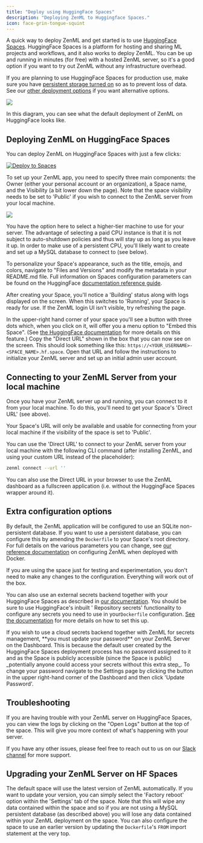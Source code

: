 ```yaml
---
title: "Deploy using HuggingFace Spaces"
description: "Deploying ZenML to Huggingface Spaces."
icon: face-grin-tongue-squint
---
```


A quick way to deploy ZenML and get started is to use [HuggingFace Spaces](https://huggingface.co/spaces). HuggingFace Spaces is a platform for hosting and sharing ML projects and workflows, and it also works to deploy ZenML. You can be up and running in minutes (for free) with a hosted ZenML server, so it's a good option if you want to try out ZenML without any infrastructure overhead.

If you are planning to use HuggingFace Spaces for production use, make sure you have [persistent storage turned on](https://huggingface.co/docs/hub/en/spaces-storage) so as to prevent loss of data. See our [other deployment options](/v/0.66.0/getting-started/deploying-zenml) if you want alternative options.
<Frame caption="ZenML on HuggingFace Spaces -- default deployment">
  <img src="/_assets/deploy-4.avif"/>
</Frame>

In this diagram, you can see what the default deployment of ZenML on HuggingFace looks like.

## Deploying ZenML on HuggingFace Spaces

You can deploy ZenML on HuggingFace Spaces with just a few clicks:


[![Deploy to Spaces](/v/0.66.0/_assets/deploy-to-spaces-lg.svg)](https://huggingface.co/new-space?template=zenml/zenml)



To set up your ZenML app, you need to specify three main components: the Owner (either your personal account or an organization), a Space name, and the Visibility (a bit lower down the page). Note that the space visibility needs to be set to 'Public' if you wish to connect to the ZenML server from your local machine.

<Frame caption="HuggingFace Spaces SDK interface">
  <img src="/_assets/deploy-5.png"/>
</Frame>

You have the option here to select a higher-tier machine to use for your server. The advantage of selecting a paid CPU instance is that it is not subject to auto-shutdown policies and thus will stay up as long as you leave it up. In order to make use of a persistent CPU, you'll likely want to create and set up a MySQL database to connect to (see below).

To personalize your Space's appearance, such as the title, emojis, and colors, navigate to "Files and Versions" and modify the metadata in your README.md file. Full information on Spaces configuration parameters can be found on the HuggingFace [documentation reference guide](https://huggingface.co/docs/hub/spaces-config-reference).

After creating your Space, you'll notice a 'Building' status along with logs displayed on the screen. When this switches to 'Running', your Space is ready for use. If the ZenML login UI isn't visible, try refreshing the page.

In the upper-right hand corner of your space you'll see a button with three dots which, when you click on it, will offer you a menu option to "Embed this Space". (See [the HuggingFace documentation](https://huggingface.co/docs/hub/spaces-embed) for more details on this feature.) Copy the "Direct URL" shown in the box that you can now see on the screen. This should look something like this: `https://<YOUR_USERNAME>-<SPACE_NAME>.hf.space`. Open that URL and follow the instructions to initialize your ZenML server and set up an initial admin user account.

## Connecting to your ZenML Server from your local machine

Once you have your ZenML server up and running, you can connect to it from your local machine. To do this, you'll need to get your Space's 'Direct URL' (see above).

<Note>
  Your Space's URL will only be available and usable for connecting from your local machine if the visibility of the space is set to 'Public'.
</Note>

You can use the 'Direct URL' to connect to your ZenML server from your local machine with the following CLI command (after installing ZenML, and using your custom URL instead of the placeholder):

```Bash
zenml connect --url ''
```

You can also use the Direct URL in your browser to use the ZenML dashboard as a fullscreen application (i.e. without the HuggingFace Spaces wrapper around it).

## Extra configuration options

By default, the ZenML application will be configured to use an SQLite non-persistent database. If you want to use a persistent database, you can configure this by amending the `Dockerfile` to your Space's root directory. For full details on the various parameters you can change, see [our reference documentation](/v/0.66.0/getting-started/deploying-zenml/deploy-with-docker#advanced-server-configuration-options) on configuring ZenML when deployed with Docker.

<Info>
  If you are using the space just for testing and experimentation, you don't need to make any changes to the configuration. Everything will work out of the box.
</Info>

You can also use an external secrets backend together with your HuggingFace Spaces as described in [our documentation](/v/0.66.0/getting-started/deploying-zenml/deploy-with-docker#advanced-server-configuration-options). You should be sure to use HuggingFace's inbuilt ' Repository secrets' functionality to configure any secrets you need to use in your`Dockerfile` configuration. [See the documentation](https://huggingface.co/docs/hub/spaces-sdks-docker#secret-management) for more details on how to set this up.

<Note>
  If you wish to use a cloud secrets backend together with ZenML for secrets management, **you must update your password** on your ZenML Server on the Dashboard. This is because the default user created by the HuggingFace Spaces deployment process has no password assigned to it and as the Space is publicly accessible (since the Space is public) _potentially anyone could access your secrets without this extra step_. To change your password navigate to the Settings page by clicking the button in the upper right-hand corner of the Dashboard and then click 'Update Password'.
</Note>

## Troubleshooting

If you are having trouble with your ZenML server on HuggingFace Spaces, you can view the logs by clicking on the "Open Logs" button at the top of the space. This will give you more context of what's happening with your server.

If you have any other issues, please feel free to reach out to us on our [Slack channel](https://zenml.io/slack/) for more support.

## Upgrading your ZenML Server on HF Spaces

The default space will use the latest version of ZenML automatically. If you want to update your version, you can simply select the 'Factory reboot' option within the 'Settings' tab of the space. Note that this will wipe any data contained within the space and so if you are not using a MySQL persistent database (as described above) you will lose any data contained within your ZenML deployment on the space. You can also configure the space to use an earlier version by updating the `Dockerfile`'s `FROM` import statement at the very top.
